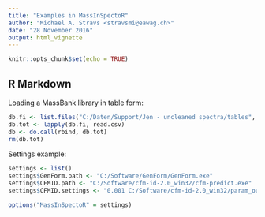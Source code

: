 ```yaml
---
title: "Examples in MassInSpectoR"
author: "Michael A. Stravs <stravsmi@eawag.ch>"
date: "28 November 2016"
output: html_vignette
---
```


```r
knitr::opts_chunk$set(echo = TRUE)
```

## R Markdown

Loading a MassBank library in table form:

```r

db.fi <- list.files("C:/Daten/Support/Jen - uncleaned spectra/tables", "_pos.csv", full.names = TRUE)
db.tot <- lapply(db.fi, read.csv)
db <- do.call(rbind, db.tot)
rm(db.tot)
```

Settings example:

```r
settings <- list()
settings$GenForm.path <- "C:/Software/GenForm/GenForm.exe"
settings$CFMID.path <- "C:/Software/cfm-id-2.0_win32/cfm-predict.exe"
settings$CFMID.settings <- "0.001 C:/Software/cfm-id-2.0_win32/param_output.log C:/Software/cfm-id-2.0_win32/param_config.txt 1"

options("MassInSpectoR" = settings)
```





